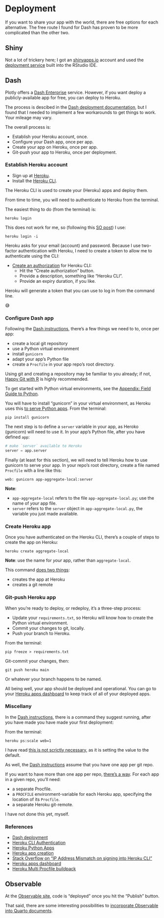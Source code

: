 # Deployment

If you want to share your app with the world, there are free options for each alternative.
The free route I found for Dash has proven to be more complicated than the other two.

## Shiny

Not a lot of trickery here; I got an [shinyapps.io](https://www.shinyapps.io/) account and used the [deployment service](https://shiny.rstudio.com/articles/shinyapps.html) built into the RStudio IDE.

## Dash

Plotly offers a [Dash Enterprise](https://plotly.com/dash) service.
However, if you want deploy a publicly-available app for free, you can deploy to Heroku.

The process is descibed in the [Dash deployment documentation](https://dash.plotly.com/deployment#heroku-for-sharing-public-dash-apps-for-free), but I found that I needed to implement a few workarounds to get things to work. 
Your mileage may vary.

The overall process is:

- Establish your Heroku account, once.
- Configure your Dash app, once per app.
- Create your app on Heroku, once per app.
- Git-push your app to Heroku, once per deployment.

### Establish Heroku account

- Sign up at [Heroku](https://signup.heroku.com/).
- Install the [Heroku CLI](https://devcenter.heroku.com/categories/command-line).

The Heroku CLI is used to create your (Heroku) apps and deploy them.

From time to time, you will need to authenticate to Heroku from the terminal.

The easiest thing to do (from the terminal) is:

```
heroku login
```

This does not work for me, so (following this [SO post](https://stackoverflow.com/questions/63363085/ip-address-mismatch-on-signing-into-heroku-cli)) I use:

```
heroku login -i
```

Heroku asks for your email (account) and password.
Because I use two-factor authentication with Heroku, I need to create a token to allow me to authenticate using the CLI:

- [Create an authorization](https://dashboard.heroku.com/account/applications) for Heroku CLI:
  - Hit the "Create authorization" button.
  - Provide a description, something like "Heroku CLI".
  - Provide an expiry duration, if you like.
  
Heroku will generate a token that you can use to log in from the command line.

😅

### Configure Dash app

Following the [Dash instructions](https://dash.plotly.com/deployment#heroku-for-sharing-public-dash-apps-for-free), there's a few things we need to to, once per app:

- create a local git repository
- use a Python virtual environment
- install `gunicorn`
- adapt your app's Python file
- create a `Procfile` in your app repo's root directory.

Using git and creating a repository may be familiar to you already; if not, [Happy Git with R](https://happygitwithr.com/) is highly recommended.

To get started with Python virtual environments, see the [Appendix: Field Guide to Python](field-guide-python.html).

You will have to install "gunicorn" in your virtual environment, as Heroku uses this [to serve Python apps](https://devcenter.heroku.com/articles/python-gunicorn).
From the terminal:

```
pip install gunicorn
```

The next step is to define a `server` variable in your app, as Heroko (gunicorn) will need to use it.
In your app's Python file, after you have defined `app`:

```py
# make `server` available to Heroku
server = app.server
```

Finally (at least for this section), we will need to tell Heroku how to use gunicorn to serve your app.
In your repo's root directory, create a file named `Procfile` with a line like this:

```
web: gunicorn app-aggregate-local:server
```

**Note**:

- `app-aggregate-local` refers to the file `app-aggregate-local.py`; use the name of *your* app file.
- `server` refers to the `server` object in `app-aggregate-local.py`, the variable you just made available. 

### Create Heroku app

Once you have authenticated on the Heroku CLI, there's a couple of steps to create the app on Heroku:

```
heroku create aggregate-local 
```

**Note**: use the name for *your* app, rather than `aggregate-local`.

This command [does two things](https://devcenter.heroku.com/articles/creating-apps):

- creates the app at Heroku
- creates a git remote

### Git-push Heroku app

When you're ready to deploy, or redeploy, it's a three-step process:

- Update your `requirements.txt`, so Heroku will know how to create the Python virtual environment.
- Commit your changes to git, locally.
- Push your branch to Heroku.

From the terminal:

```
pip freeze > requirements.txt
```

Git-commit your changes, then:

```
git push heroku main
```

Or whatever your branch happens to be named.

All being well, your app should be deployed and operational. 
You can go to your [Heroku apps dashboard](https://dashboard.heroku.com/apps) to keep track of all of your deployed apps.

### Miscellany

In the [Dash instructions](https://dash.plotly.com/deployment#heroku-for-sharing-public-dash-apps-for-free), there is a command they suggest running, after you have made you have made your first deployment:

From the terminal:

```
heroku ps:scale web=1 
```

I have read [this is not scrictly necessary](https://stackoverflow.com/a/30326031/1523865), as it is setting the value to the default.

As well, the [Dash instructions](https://dash.plotly.com/deployment#heroku-for-sharing-public-dash-apps-for-free) assume that you have one app per git repo.

If you want to have more than one app per repo, [there's a way](https://elements.heroku.com/buildpacks/heroku/heroku-buildpack-multi-procfile).
For each app in a given repo, you'll need:

- a separate Procfile.
- a `PROCFILE` environment-variable for each Heroku app, specifying the location of its `Procfile`.
- a separate Heroku git-remote.

I have not done this yet, myself.

### References

- [Dash deployment](https://dash.plotly.com/deployment#heroku-for-sharing-public-dash-apps-for-free)
- [Heroku CLI Authentication](https://devcenter.heroku.com/articles/authentication)
- [Heroku Python Apps](https://devcenter.heroku.com/articles/python-gunicorn)
- [Heroku app creation](https://devcenter.heroku.com/articles/creating-apps)
- [Stack Overflow on "IP Address Mismatch on signing into Heroku CLI"](https://stackoverflow.com/questions/63363085/ip-address-mismatch-on-signing-into-heroku-cli)
- [Heroku apps dashboard](https://dashboard.heroku.com/apps)
- [Heroku Multi Procfile buildpack](https://elements.heroku.com/buildpacks/heroku/heroku-buildpack-multi-procfile)

## Observable

At the [Observable site](https://observablehq.com/), code is "deployed" once you hit the "Publish" button.

That said, there are some interesting possibilities to [incorporate Observable into Quarto documents](https://quarto.org/docs/interactive/ojs/).
